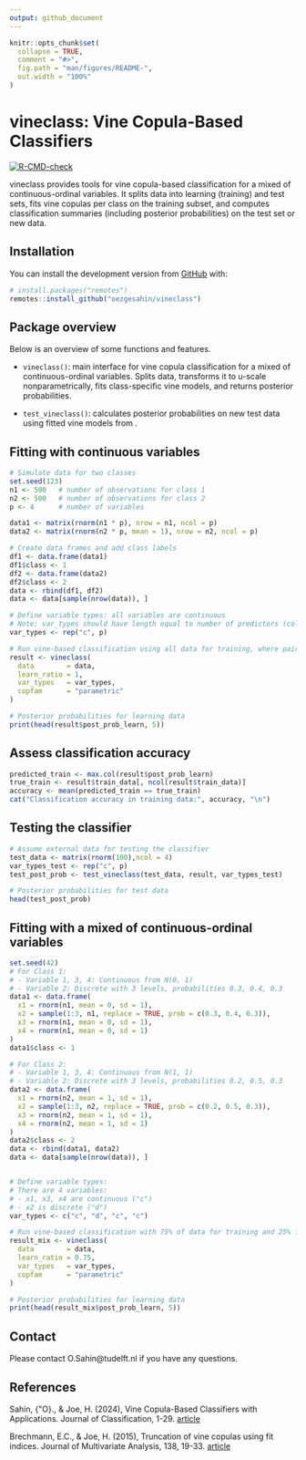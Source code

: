 ```yaml
---
output: github_document
---
```


<!-- README.md is generated from README.Rmd. Please edit that file -->

```r
knitr::opts_chunk$set(
  collapse = TRUE,
  comment = "#>",
  fig.path = "man/figures/README-",
  out.width = "100%"
)
```

# vineclass: Vine Copula-Based Classifiers

<!-- badges: start -->
[![R-CMD-check](https://github.com/oezgesahin/vineclass/workflows/R-CMD-check/badge.svg)](https://github.com/oezgesahin/vineclass/actions)
<!-- badges: end -->

vineclass provides tools for vine copula-based classification for a mixed of continuous-ordinal variables. It splits data into learning (training) and test sets, fits vine copulas per class on the training subset, and computes classification summaries (including posterior probabilities) on the test set or new data.

## Installation

You can install the development version from [GitHub](https://github.com/oezgesahin) with:

``` r
# install.packages("remotes")
remotes::install_github("oezgesahin/vineclass")
```
## Package overview

Below is an overview of some functions and features. 

* ```vineclass()```: main interface for vine copula classification for a mixed of continuous-ordinal variables. Splits data, transforms it to u-scale nonparametrically, fits class-specific vine models, and returns posterior probabilities.

* ```test_vineclass()```: calculates posterior probabilities on new test data using fitted vine models from \code{vineclass()}.

## Fitting with continuous variables
```r
# Simulate data for two classes
set.seed(123)
n1 <- 500   # number of observations for class 1
n2 <- 500   # number of observations for class 2
p <- 4      # number of variables

data1 <- matrix(rnorm(n1 * p), nrow = n1, ncol = p)
data2 <- matrix(rnorm(n2 * p, mean = 1), nrow = n2, ncol = p)

# Create data frames and add class labels
df1 <- data.frame(data1)
df1$class <- 1
df2 <- data.frame(data2)
df2$class <- 2
data <- rbind(df1, df2)
data <- data[sample(nrow(data)), ]

# Define variable types: all variables are continuous
# Note: var_types should have length equal to number of predictors (columns minus the class label)
var_types <- rep("c", p)

# Run vine-based classification using all data for training, where pair copulas are parametric.
result <- vineclass(
  data        = data,
  learn_ratio = 1,
  var_types   = var_types,
  copfam      = "parametric"
)

# Posterior probabilities for learning data
print(head(result$post_prob_learn, 5))
```

## Assess classification accuracy
```r
predicted_train <- max.col(result$post_prob_learn)
true_train <- result$train_data[, ncol(result$train_data)]
accuracy <- mean(predicted_train == true_train)
cat("Classification accuracy in training data:", accuracy, "\n")
```

## Testing the classifier
```r
# Assume external data for testing the classifier
test_data <- matrix(rnorm(100),ncol = 4)
var_types_test <- rep("c", p)
test_post_prob <- test_vineclass(test_data, result, var_types_test)

# Posterior probabilities for test data
head(test_post_prob)
```


## Fitting with a mixed of continuous-ordinal variables
```r
set.seed(42)
# For Class 1:
# - Variable 1, 3, 4: Continuous from N(0, 1)
# - Variable 2: Discrete with 3 levels, probabilities 0.3, 0.4, 0.3
data1 <- data.frame(
  x1 = rnorm(n1, mean = 0, sd = 1),
  x2 = sample(1:3, n1, replace = TRUE, prob = c(0.3, 0.4, 0.3)),
  x3 = rnorm(n1, mean = 0, sd = 1),
  x4 = rnorm(n1, mean = 0, sd = 1)
)
data1$class <- 1

# For Class 2:
# - Variable 1, 3, 4: Continuous from N(1, 1)
# - Variable 2: Discrete with 3 levels, probabilities 0.2, 0.5, 0.3
data2 <- data.frame(
  x1 = rnorm(n2, mean = 1, sd = 1),
  x2 = sample(1:3, n2, replace = TRUE, prob = c(0.2, 0.5, 0.3)),
  x3 = rnorm(n2, mean = 1, sd = 1),
  x4 = rnorm(n2, mean = 1, sd = 1)
)
data2$class <- 2
data <- rbind(data1, data2)
data <- data[sample(nrow(data)), ]


# Define variable types:
# There are 4 variables:
# - x1, x3, x4 are continuous ("c")
# - x2 is discrete ("d")
var_types <- c("c", "d", "c", "c")

# Run vine-based classification with 75% of data for training and 25% for testing.
result_mix <- vineclass(
  data        = data,
  learn_ratio = 0.75,
  var_types   = var_types,
  copfam      = "parametric"
)

# Posterior probabilities for learning data
print(head(result_mix$post_prob_learn, 5))
```

## Contact

Please contact O.Sahin@tudelft.nl if you have any questions.

## References

Sahin, {\"O}., \&  Joe, H. (2024), Vine Copula-Based Classifiers with Applications. Journal of Classification, 1-29. [article](https://link.springer.com/article/10.1007/s00357-024-09494-y)

Brechmann, E.C., \&  Joe, H. (2015), Truncation of vine copulas using fit indices. Journal of Multivariate Analysis, 138, 19-33. [article](https://doi.org/10.1016/j.jmva.2015.02.012)
